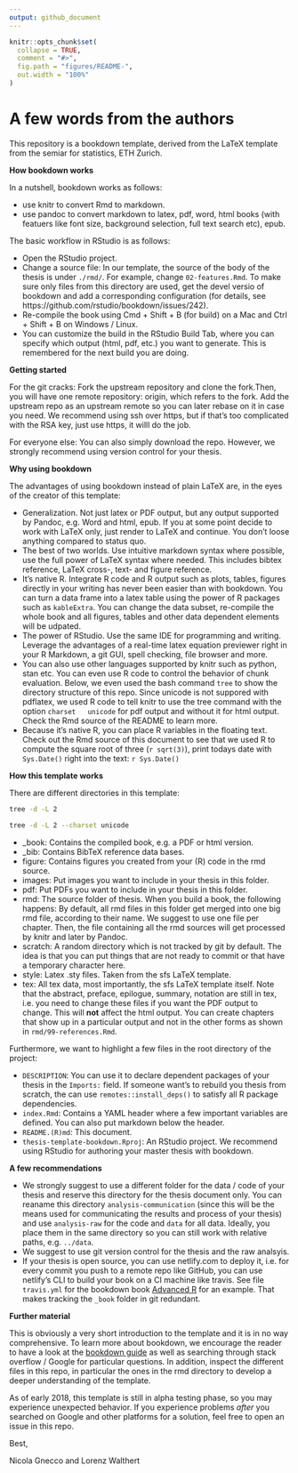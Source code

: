 ```yaml
---
output: github_document
---
```


<!-- README.md is generated from README.Rmd. Please edit that file -->

```r
knitr::opts_chunk$set(
  collapse = TRUE,
  comment = "#>",
  fig.path = "figures/README-",
  out.width = "100%"
)
```

# A few words from the authors {-}

This repository is a bookdown template, derived from the LaTeX template from the
semiar for statistics, ETH Zurich.

**How bookdown works**

In a nutshell, bookdown works as follows:

* use knitr to convert Rmd to markdown.
* use pandoc to convert markdown to latex, pdf, word, html books (with featuers
  like font size, background selection, full text search etc), epub.

The basic workflow in RStudio is as follows:

* Open the RStudio project.
* Change a source file: In our template, the source of the body of the thesis
  is under `./rmd/`. For example, change `02-features.Rmd`. To make sure only
  files from this directory are used, get the devel versio of bookdown and 
  add a corresponding configuration 
  (for details, see https://github.com/rstudio/bookdown/issues/242).
* Re-compile the book using Cmd + Shift + B (for build) on a Mac and Ctrl + 
  Shift + B on Windows / Linux.
* You can customize the build in the RStudio Build Tab, where you can specify
  which output (html, pdf, etc.) you want to generate. This is remembered for the
  next build you are doing.

**Getting started**

For the git cracks: Fork the upstream repository and clone the fork.Then, you will have one remote
repository: origin, which refers to the fork. Add the upstream repo as an
upstream remote so you can later rebase on it in case you need. We recommend
using ssh over https, but if that's too complicated with the RSA key, just 
use https, it willl do the job.

For everyone else: You can also simply download the repo.
However, we strongly recommend using version control for your thesis.

**Why using bookdown**

The advantages of using bookdown instead of plain LaTeX are, in the eyes of the
creator of this template:

* Generalization. Not just latex or PDF output, but any output supported by
  Pandoc, e.g. Word and html, epub. If you at some point decide to work with 
  LaTeX only, just render to LaTeX and continue. You don't loose anything 
  compared to status quo.
* The best of two worlds. Use intuitive markdown syntax where possible, use the
  full power of LaTeX syntax where needed. This includes bibtex reference, LaTeX 
  cross-, text- and figure reference.
* It's native R. Integrate R code and R output such as plots, tables, figures
  directly in your writing has never been easier than with bookdown. You can turn
  a data frame into a latex table using the power of R packages such as
  `kableExtra`. You can change the data subset, re-compile the whole book and 
  all figures, tables and other data dependent elements will be udpated.
* The power of RStudio. Use the same IDE for programming and writing. Leverage
  the advantages of a real-time latex  equation previewer right in your R
  Markdown, a git GUI, spell checking, file browser and more.
* You can also use other languages supported by knitr such as
  python, stan etc. You can even use R code to control the behavior of chunk 
  evaluation. Below, we even used the bash command `tree` to show the
  directory structure of this repo. Since unicode is not suppored with pdflatex,
  we used R code to tell knitr to use the tree command with the option `charset
  unicode` for pdf output and without it for html output. Check the Rmd source 
  of the README to learn more.
* Because it's native R, you can place R variables in the floating text. Check
  out the Rmd source of this document to see that we used R to compute the square
  root of three (`r sqrt(3)`), print todays date with `Sys.Date()` right into the
  text: `r Sys.Date()`

**How this template works**

There are different directories in this template:

```bash
tree -d -L 2
```

```bash
tree -d -L 2 --charset unicode
```

* _book: Contains the compiled book, e.g. a PDF or html version.
* _bib: Contains BibTeX reference data bases.
* figure: Contains figures you created from your (R) code in the rmd source.
* images: Put images you want to include in your thesis in this folder.
* pdf: Put PDFs you want to include in your thesis in this folder.
* rmd: The source folder of thesis. When you build a book, the following
  happens: By default, all rmd files in this folder get merged into one big rmd
  file, according to their name. We suggest to use one file per chapter. Then, the
  file containing all the rmd sources will get processed by knitr and later by
  Pandoc.
* scratch: A random directory which is not tracked by git by default. The idea
  is that you can put things that are not ready to commit or that have a temporary
  character here.
* style: Latex .sty files. Taken from the sfs LaTeX template.
* tex: All tex data, most importantly, the sfs LaTeX template itself. Note that
  the abstract, preface, epilogue, summary, notation are still in tex, i.e. you
  need to change these files if you want the PDF output to change. This will
  **not** affect the html output. You can create chapters that show up in a
  particular output and not in the other forms as shown in
  `rmd/99-references.Rmd`.

Furthermore, we want to highlight a few files in the root directory of the
project:

* `DESCRIPTION`: You can use it to declare dependent packages of your thesis in
  the `Imports:` field. If someone want's to rebuild you thesis from scratch, the
  can use `remotes::install_deps()` to satisfy all R package dependencies.
* `index.Rmd`: Contains a YAML header where a few important variables are
  defined. You can also put markdown below the header.
* `README.(R)md`: This document.
* `thesis-template-bookdown.Rproj`: An RStudio project. We recommend using
  RStudio for authoring your master thesis with bookdown.

**A few recommendations**

* We strongly suggest to use a different folder for the data / code of your
  thesis and reserve this directory for the thesis document only. You can reaname
  this directory `analysis-communication` (since this will be the means used for
  communicating the results and process of your thesis) and use `analysis-raw` for
  the code and `data` for all data. Ideally, you place them in the same directory
  so you can still work with relative paths, e.g. `../data`.
* We suggest to use git version control for the thesis and the raw analsyis.
* If your thesis is open source, you can use netlify.com to deploy it, i.e. for
  every commit you push to a remote repo like GitHub, you can use netlify's CLI to
  build your book on a CI machine like travis. See file `travis.yml` for the
  bookdown book [Advanced
  R](https://github.com/hadley/adv-r/tree/88dcb07e2b2ae634af6cdeafff2f3ea976077064)
  for an example. That makes tracking the `_book` folder in git redundant.

**Further material**

This is obviously a very short introduction to the template and it is in no way
comprehensive. To learn more about bookdown, we encourage the reader to have a
look at the [bookdown guide](https://bookdown.org/yihui/bookdown/) as well as
searching through stack overflow / Google for particular questions. In addition,
inspect the different files in this repo, in particular the ones in the rmd
directory to develop a deeper understanding of the template.

As of early 2018, this template is still in alpha testing phase, so you may
experience unexpected behavior. If you experience problems 
*after* you searched on Google and other platforms for a solution, feel free to 
open an issue in this repo.


Best,

Nicola Gnecco and Lorenz Walthert

